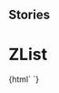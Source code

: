 
## Stories

<Meta title="List/ZList" component="z-list" />

  # ZList

<Preview>
  <Story name="z-list">
    {html`
      <z-list inputrawdata='[
        {"text":"list element 1","link":"http://www.zanichelli.it","listitemid":"id1","icon":"checkbox-selected"},
        {"text":"list element 2","link":"http://my.zanichelli.it","listitemid":"id2","icon":"checkbox-unchecked"},
        {"text":""}
        ]'>
      </z-list>`}
  </Story>
</Preview>

  <Props of="z-list" />

